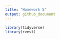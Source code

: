 ```yaml
---
title: "Homework 5"
output: github_document
---
```


```r
library(tidyverse)
library(rvest)
```
